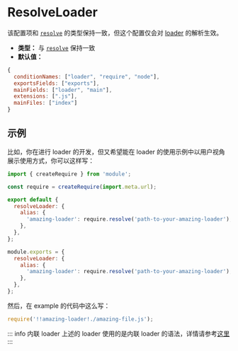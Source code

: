 
# ResolveLoader

该配置项和 [`resolve`](/config/resolve) 的类型保持一致，但这个配置仅会对 [loader](/guide/features/loader) 的解析生效。

- **类型：** 与 [`resolve`](/config/resolve) 保持一致
- **默认值：**

```js
{
  conditionNames: ["loader", "require", "node"],
  exportsFields: ["exports"],
  mainFields: ["loader", "main"],
  extensions: [".js"],
  mainFiles: ["index"]
}
```

## 示例

比如，你在进行 loader 的开发，但又希望能在 loader 的使用示例中以用户视角展示使用方式，你可以这样写：

<Tabs>
  <Tab label="ESM">

```js title="rustbolt.config.mjs"
import { createRequire } from 'module';

const require = createRequire(import.meta.url);

export default {
  resolveLoader: {
    alias: {
      'amazing-loader': require.resolve('path-to-your-amazing-loader'),
    },
  },
};
```

  </Tab>
  <Tab label="CJS">

```js title="rustbolt.config.cjs"
module.exports = {
  resolveLoader: {
    alias: {
      'amazing-loader': require.resolve('path-to-your-amazing-loader'),
    },
  },
};
```

  </Tab>
</Tabs>

然后，在 example 的代码中这么写：

```js
require('!!amazing-loader!./amazing-file.js');
```

::: info 内联 loader
上述的 loader 使用的是内联 loader 的语法，详情请参考[这里](/api/loader-api/index)
:::
